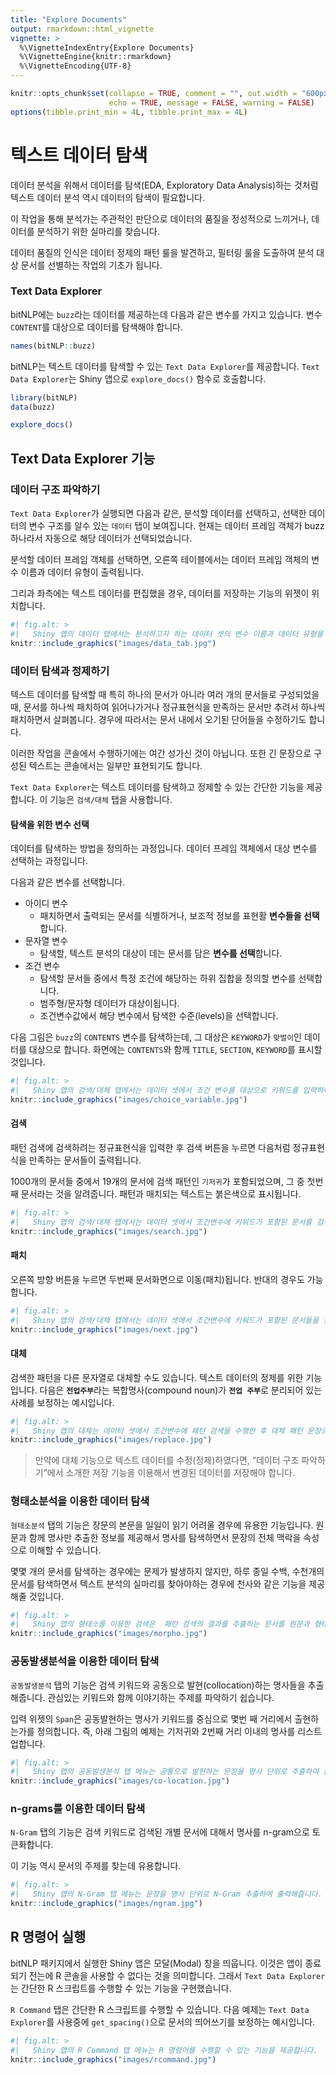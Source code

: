 ```yaml
---
title: "Explore Documents"
output: rmarkdown::html_vignette
vignette: >
  %\VignetteIndexEntry{Explore Documents}
  %\VignetteEngine{knitr::rmarkdown}
  %\VignetteEncoding{UTF-8}
---
```


```r
knitr::opts_chunk$set(collapse = TRUE, comment = "", out.width = "600px", dpi = 70,
                      echo = TRUE, message = FALSE, warning = FALSE)
options(tibble.print_min = 4L, tibble.print_max = 4L)
```

# 텍스트 데이터 탐색

데이터 분석을 위해서 데이터를 탐색(EDA, Exploratory Data Analysis)하는 것처럼 텍스트 데이터 분석 역시 데이터의 탐색이 필요합니다. 

이 작업을 통해 분석가는 주관적인 판단으로 데이터의 품질을 정성적으로 느끼거나, 데이터를 분석하기 위한 실마리를 찾습니다. 

데이터 품질의 인식은 데이터 정제의 패턴 룰을 발견하고, 필터링 룰을 도출하여 분석 대상 문서를 선별하는 작업의 기초가 됩니다.

### Text Data Explorer

bitNLP에는 `buzz`라는 데이터를 제공하는데 다음과 같은 변수를 가지고 있습니다. 변수 `CONTENT`를 대상으로 데이터를 탐색해야 합니다.

```r
names(bitNLP::buzz)
```
bitNLP는 텍스트 데이터를 탐색할 수 있는 `Text Data Explorer`를 제공합니다. `Text Data Explorer`는 Shiny 앱으로 `explore_docs()` 함수로 호출합니다.

```r
library(bitNLP)
data(buzz)

explore_docs()
```

## Text Data Explorer 기능

### 데이터 구조 파악하기

`Text Data Explorer`가 실행되면 다음과 같은, 분석할 데이터를 선택하고, 선택한 데이터의 변수 구조를 알수 있는 `데이터` 탭이 보여집니다. 현재는 데이터 프레임 객체가 buzz 하나라서 자동으로 해당 데이터가 선택되었습니다.

분석할 데이터 프레임 객체를 선택하면, 오른쪽 테이블에서는 데이터 프레임 객체의 변수 이름과 데이터 유형이 출력됩니다.

그리과 좌측에는 텍스트 데이터를 편집했을 경우, 데이터를 저장하는 기능의 위젯이 위치합니다. 

```r
#| fig.alt: >
#|   Shiny 앱의 데이터 탭에서는 분석하고자 하는 데이터 셋의 변수 이름과 데이터 유형을 확인할 수 있습니다.
knitr::include_graphics("images/data_tab.jpg")
```

### 데이터 탐색과 정제하기

텍스트 데이터를 탐색할 때 특히 하나의 문서가 아니라 여러 개의 문서들로 구성되었을 때, 문서를 하나씩 패치하여 읽어나가거나 정규표현식을 만족하는 문서만 추려서 하나씩 패치하면서 살펴봅니다. 경우에 따라서는 문서 내에서 오기된 단어들을 수정하기도 합니다. 

이러한 작업을 콘솔에서 수행하기에는 여간 성가신 것이 아닙니다. 또한 긴 문장으로 구성된 텍스트는 콘솔에서는 일부만 표현되기도 합니다.

`Text Data Explorer`는 텍스트 데이터를 탐색하고 정제할 수 있는 간단한 기능을 제공합니다. 이 기능은 `검색/대체` 탭을 사용합니다.

#### 탐색을 위한 변수 선택

데이터를 탐색하는 방법을 정의하는 과정입니다. 데이터 프레임 객체에서 대상 변수를 선택하는 과정입니다.

다음과 같은 변수를 선택합니다.

* 아이디 변수
  - 패치하면서 출력되는 문서를 식별하거나, 보조적 정보를 표현활 **변수들을 선택**합니다.
* 문자열 변수
  - 탐색할, 텍스트 분석의 대상이 데는 문서를 담은 **변수를 선택**합니다.
* 조건 변수
  - 탐색할 문서들 중에서 특정 조건에 해당하는 하위 집합을 정의할 변수를 선택합니다.
  - 범주형/문자형 데이터가 대상이됩니다.  
  - 조건변수값에서 해당 변수에서 탐색한 수준(levels)을 선택합니다.

다음 그림은 `buzz`의 `CONTENTS` 변수를 탐색하는데, 그 대상은 `KEYWORD`가 `맞벌이`인 데이터를 대상으로 합니다. 화면에는 `CONTENTS`와 함께 `TITLE`, `SECTION`, `KEYWORD`를 표시할 것입니다.    
```r
#| fig.alt: >
#|   Shiny 앱의 검색/대체 탭에서는 데이터 셋에서 조건 변수를 대상으로 키워드를 입력하여, 조건변수에 키워드가 포함된 문서를 검색하는 UI/UX를 제공합니다.
knitr::include_graphics("images/choice_variable.jpg")
```

#### 검색

패턴 검색에 검색하려는 정규표현식을 입력한 후 검색 버튼을 누르면 다음처럼 정규표현식을 만족하는 문서들이 출력됩니다.

1000개의 문서들 중에서 19개의 문서에 검색 패턴인 `기저귀`가 포함되었으며, 그 중 첫번째 문서라는 것을 알려줍니다. 패턴과 매치되는 텍스트는 붉은색으로 표시됩니다.

```r
#| fig.alt: >
#|   Shiny 앱의 검색/대체 탭에서는 데이터 셋에서 조건변수에 키워드가 포함된 문서를 검색한 후 우측 결과에 해당 문장을 출력하고, 검출된 키워드를 붉은색으로 표시합니다.
knitr::include_graphics("images/search.jpg")
```

#### 패치

오른쪽 방향 버튼을 누르면 두번째 문서화면으로 이동(패치)됩니다. 반대의 경우도 가능합니다.

```r
#| fig.alt: >
#|   Shiny 앱의 검색/대체 탭에서는 데이터 셋에서 조건변수에 키워드가 포함된 문서들을 전후로 패치하여 조회하는 UI/UX 기능을 제공합니다.
knitr::include_graphics("images/next.jpg")
```

#### 대체

검색한 패턴을 다른 문자열로 대체할 수도 있습니다. 텍스트 데이터의 정제를 위한 기능입니다. 다음은 **`전업주부`**라는 복합명사(compound noun)가 **`전업 주부`**로 분리되어 있는 사례를 보정하는 예시입니다.

```r
#| fig.alt: >
#|   Shiny 앱의 대체는 데이터 셋에서 조건변수에 패턴 검색을 수행한 후 대체 패턴 문장으로 변경하는 UI/UX 기능을 제공합니다.
knitr::include_graphics("images/replace.jpg")
```

> 만약에 대체 기능으로 텍스트 데이터를 수정(정제)하였다면, "데이터 구조 파악하기"에서 소개한 저장 기능을 이용해서 변경된 데이터를 저장해야 합니다.


### 형태소분석을 이용한 데이터 탐색

`형태소분석` 탭의 기능은 장문의 본문을 일일이 읽기 어려울 경우에 유용한 기능입니다. 원문과 함께 명사만 추출한 정보를 제공해서 명사를 탐색하면서 문장의 전체 맥락을 속성으로 이해할 수 있습니다. 

몇몇 개의 문서를 탐색하는 경우에는 문제가 발생하지 않지만, 하루 종일 수백, 수천개의 문서를 탐색하면서 텍스트 분석의 실마리를 찾아야하는 경우에 천사와 같은 기능을 제공해줄 것입니다.

```r
#| fig.alt: >
#|   Shiny 앱의 형태소를 이용한 검색은  패턴 검색의 결과를 추출하는 문서를 원문과 형태소 단위로 이원화 출력해줍니다.
knitr::include_graphics("images/morpho.jpg")
```


### 공동발생분석을 이용한 데이터 탐색

`공동발생분석` 탭의 기능은 검색 키워드와 공동으로 발현(collocation)하는 명사들을 추출해줍니다. 관심있는 키워드와 함께 이야기하는 주제를 파악하기 쉽습니다.

입력 위젯의 `Span`은 공동발현하는 명사가 키워드를 중심으로 몇번 째 거리에서 출현하는가를 정의합니다. 즉, 아래 그림의 예제는 기저귀와 2번째 거리 이내의 명사를 리스트업합니다.

```r
#| fig.alt: >
#|   Shiny 앱의 공동발생분석 탭 메뉴는 공통으로 발현하는 문장을 명사 단위로 추출하여 출력해줍니다.
knitr::include_graphics("images/co-location.jpg")
```


### n-grams를 이용한 데이터 탐색

`N-Gram` 탭의 기능은 검색 키워드로 검색된 개별 문서에 대해서 명사를 n-gram으로 토큰화합니다. 

이 기능 역시 문서의 주제를 찾는데 유용합니다.

```r
#| fig.alt: >
#|   Shiny 앱의 N-Gram 탭 메뉴는 문장을 명사 단위로 N-Gram 추출하여 출력해줍니다.
knitr::include_graphics("images/ngram.jpg")
```


## R 명령어 실행

bitNLP 패키지에서 실행한 Shiny 앱은 모달(Modal) 창을 띄웁니다. 이것은 앱이 종료되기 전는에 R 콘솔을 사용할 수 없다는 것을 의미합니다. 그래서 `Text Data Explorer`는 간단한 R 스크립트를 수행할 수 있는 기능을 구현했습니다.

`R Command` 탭은 간단한 R 스크립트를 수행할 수 있습니다. 다음 예제는 `Text Data Explorer`를 사용중에 `get_spacing()`으로 문서의 띄어쓰기를 보정하는 예시입니다.

```r
#| fig.alt: >
#|   Shiny 앱의 R Command 탭 메뉴는 R 명령어를 수행할 수 있는 기능을 제공합니다.
knitr::include_graphics("images/rcommand.jpg")
```
